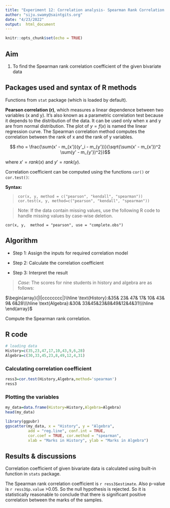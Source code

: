---
title: "Experiment 12: Correlation analysis- Spearman Rank Correlation Coefficient"
author: "siju.swamy@saintgits.org"
date: "4/23/2022"
output:  html_document
---

```{r setup, include=FALSE}
knitr::opts_chunk$set(echo = TRUE)
```

## Aim

1. To find the Spearman rank correlation coefficient of the given bivariate data

## Packages used and syntax of R methods

Functions from `stat` package (which is loaded by default). 

**Pearson correlation (r)**, which measures a linear dependence between two variables (x and y). It’s also known as a parametric correlation test because it depends to the distribution of the data. It can be used only when x and y are from normal distribution. The plot of $y = f(x)$ is named the linear regression curve. The Spearman correlation method computes the correlation between the rank of x and the rank of y variables.

$$ rho = \frac{\sum(x' - m_{x'})(y'_i - m_{y'})}{\sqrt{\sum(x' - m_{x'})^2 \sum(y' - m_{y'})^2}}$$


where $x'=rank(x)$ and $y'=rank(y)$.

Correlation coefficient can be computed using the functions `cor()` or `cor.test()`:

**Syntax:**

> `cor(x, y, method = c("pearson", "kendall", "spearman"))`
 `cor.test(x, y, method=c("pearson", "kendall", "spearman"))`

>Note: If the data contain missing values, use the following R code to handle missing values by case-wise deletion.

`cor(x, y,  method = "pearson", use = "complete.obs")`

## Algorithm

* Step 1: Assign the inputs for required correlation model

* Step 2: Calculate the correlation coefficient

* Step 3: Interpret the result



>*Case:*  The scores for nine students in history and algebra are as follows:

$\begin{array}{|l|cccccccc|}\hline
\text{History}:&35& 23& 47& 17& 10& 43& 9& 6&28\\\hline
\text{Algebra}:&30& 33&45&23&8&49&12&4&31\\\hline
\end{array}$

Compute the Spearman rank correlation.


## R code

```{r}
# loading data
History=c(35,23,47,17,10,43,9,6,28)
Algebra=c(30,33,45,23,8,49,12,4,31)
```



### Calculating correlation coefficient

```{r}
ress3=cor.test(History,Algebra,method='spearman')
ress3
```


### Plotting the variables
```{r}
my_data=data.frame(History=History,Algebra=Algebra)
head(my_data)
```



```{r Scattercor, fig.cap='Scatter plot with smooth fit curve', out.width='80%', fig.asp=.75, fig.align='center',warning=FALSE}

library(ggpubr)
ggscatter(my_data, x = "History", y = "Algebra", 
          add = "reg.line", conf.int = TRUE, 
          cor.coef = TRUE, cor.method = "spearman",
          xlab = "Marks in History", ylab = "Marks in Algebra")
```



## Results & discussions

Correlation coefficient of given bivariate data is calculated using built-in function in `stats` package. 

The Spearman rank correlation coefficient is `r ress3$estimate`. Also p-value is `r ress3$p.value ` >0.05. So the null hypothesis is rejected. So it is statistically reasonable to conclude that there is  significant positive correlation between the marks of the samples.